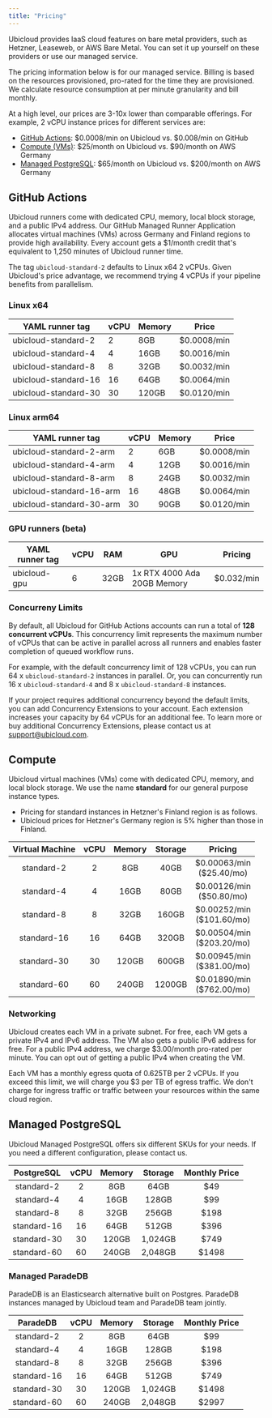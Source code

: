 ```yaml
---
title: "Pricing"
---
```


Ubicloud provides IaaS cloud features on bare metal providers, such as Hetzner, Leaseweb, or AWS Bare Metal. You can set it up yourself on these providers or use our managed service.

The pricing information below is for our managed service. Billing is based on the resources provisioned, pro-rated for the time they are provisioned. We calculate resource consumption at per minute granularity and bill monthly.

At a high level, our prices are 3-10x lower than comparable offerings. For example, 2 vCPU instance prices for different services are:

- [GitHub Actions](#github-actions): \$0.0008/min on Ubicloud vs. \$0.008/min on GitHub
- [Compute (VMs)](#compute): \$25/month on Ubicloud vs. \$90/month on AWS Germany
- [Managed PostgreSQL](#managed-postgresql): \$65/month on Ubicloud vs. \$200/month on AWS Germany

## GitHub Actions

Ubicloud runners come with dedicated CPU, memory, local block storage, and a public IPv4 address. Our GitHub Managed Runner Application allocates virtual machines (VMs) across Germany and Finland regions to provide high availability. Every account gets a \$1/month credit that's equivalent to 1,250 minutes of Ubicloud runner time.

The tag `ubicloud-standard-2` defaults to Linux x64 2 vCPUs. Given Ubicloud's price advantage, we recommend trying 4 vCPUs if your pipeline benefits from parallelism.

### Linux x64

| YAML runner tag      | vCPU | Memory | Price        |
| -------------------- | ---- | ------ | ------------ |
| ubicloud-standard-2  | 2    | 8GB    | \$0.0008/min |
| ubicloud-standard-4  | 4    | 16GB   | \$0.0016/min |
| ubicloud-standard-8  | 8    | 32GB   | \$0.0032/min |
| ubicloud-standard-16 | 16   | 64GB   | \$0.0064/min |
| ubicloud-standard-30 | 30   | 120GB  | \$0.0120/min |

### Linux arm64

| YAML runner tag          | vCPU | Memory | Price        |
| ------------------------ | ---- | ------ | ------------ |
| ubicloud-standard-2-arm  | 2    | 6GB    | \$0.0008/min |
| ubicloud-standard-4-arm  | 4    | 12GB   | \$0.0016/min |
| ubicloud-standard-8-arm  | 8    | 24GB   | \$0.0032/min |
| ubicloud-standard-16-arm | 16   | 48GB   | \$0.0064/min |
| ubicloud-standard-30-arm | 30   | 90GB   | \$0.0120/min |

### GPU runners (beta)

| YAML runner tag | vCPU | RAM  | GPU                         | Pricing     |
| --------------- | ---- | ---- | --------------------------- | ----------- |
| ubicloud-gpu    | 6    | 32GB | 1x RTX 4000 Ada 20GB Memory | \$0.032/min |

### Concurreny Limits

By default, all Ubicloud for GitHub Actions accounts can run a total of **128 concurrent vCPUs**. This concurrency limit represents the maximum number of vCPUs that can be active in parallel across all runners and enables faster completion of queued workflow runs.

For example, with the default concurrency limit of 128 vCPUs, you can run 64 x `ubicloud-standard-2` instances in parallel. Or, you can concurrently run 16 x `ubicloud-standard-4` and 8 x `ubicloud-standard-8` instances.

If your project requires additional concurrency beyond the default limits, you can add Concurrency Extensions to your account. Each extension increases your capacity by 64 vCPUs for an additional fee. To learn more or buy additional Concurrency Extensions, please contact us at [support@ubicloud.com](mailto:support@ubicloud.com).

## Compute

Ubicloud virtual machines (VMs) come with dedicated CPU, memory, and local block storage. We use the name **standard** for our general purpose instance types.

- Pricing for standard instances in Hetzner's Finland region is as follows.
- Ubicloud prices for Hetzner's Germany region is 5% higher than those in Finland.

| Virtual Machine | vCPU | Memory | Storage |              Pricing              |
| :-------------: | :--: | :----: | :-----: | :-------------------------------: |
|   standard-2    |  2   |  8GB   |  40GB   | \$0.00063/min <br/> (\$25.40/mo)  |
|   standard-4    |  4   |  16GB  |  80GB   | \$0.00126/min <br/> (\$50.80/mo)  |
|   standard-8    |  8   |  32GB  |  160GB  | \$0.00252/min <br/> (\$101.60/mo) |
|   standard-16   |  16  |  64GB  |  320GB  | \$0.00504/min <br/> (\$203.20/mo) |
|   standard-30   |  30  | 120GB  |  600GB  | \$0.00945/min <br/> (\$381.00/mo) |
|   standard-60   |  60  | 240GB  | 1200GB  | \$0.01890/min <br/> (\$762.00/mo) |

### Networking

Ubicloud creates each VM in a private subnet. For free, each VM gets a private IPv4 and IPv6 address. The VM also gets a public IPv6 address for free. For a public IPv4 address, we charge \$3.00/month pro-rated per minute. You can opt out of getting a public IPv4 when creating the VM.

Each VM has a monthly egress quota of 0.625TB per 2 vCPUs. If you exceed this limit, we will charge you \$3 per TB of egress traffic. We don't charge for ingress traffic or traffic between your resources within the same cloud region.

## Managed PostgreSQL

Ubicloud Managed PostgreSQL offers six different SKUs for your needs. If you need a different configuration, please contact us.

| PostgreSQL  | vCPU | Memory | Storage | Monthly Price |
| :---------: | :--: | :----: | :-----: | :-----------: |
| standard-2  |  2   |  8GB   |  64GB   |      $49      |
| standard-4  |  4   |  16GB  |  128GB  |      $99      |
| standard-8  |  8   |  32GB  |  256GB  |     $198      |
| standard-16 |  16  |  64GB  |  512GB  |     $396      |
| standard-30 |  30  | 120GB  | 1,024GB |     $749      |
| standard-60 |  60  | 240GB  | 2,048GB |     $1498     |

### Managed ParadeDB

ParadeDB is an Elasticsearch alternative built on Postgres. ParadeDB instances managed by Ubicloud team and ParadeDB team jointly.

|  ParadeDB   | vCPU | Memory | Storage | Monthly Price |
| :---------: | :--: | :----: | :-----: | :-----------: |
| standard-2  |  2   |  8GB   |  64GB   |      $99      |
| standard-4  |  4   |  16GB  |  128GB  |     $198      |
| standard-8  |  8   |  32GB  |  256GB  |     $396      |
| standard-16 |  16  |  64GB  |  512GB  |     $749      |
| standard-30 |  30  | 120GB  | 1,024GB |     $1498     |
| standard-60 |  60  | 240GB  | 2,048GB |     $2997     |
